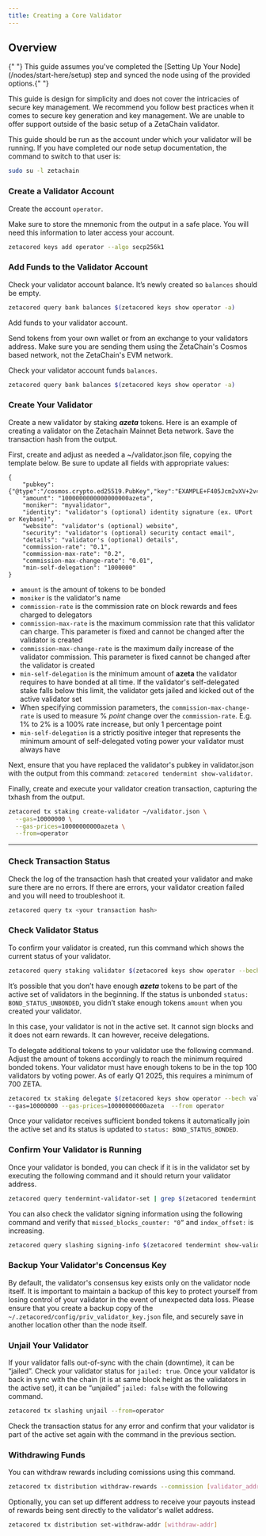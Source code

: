 ```yaml
---
title: Creating a Core Validator
---
```



## Overview

<Alert variant="note">
  {" "}
  This guide assumes you've completed the [Setting Up Your Node](/nodes/start-here/setup) step and synced the node using
  of the provided options.{" "}
</Alert>

This guide is design for simplicity and does not cover the intricacies of secure
key management. We recommend you follow best practices when it comes to secure
key generation and key management. We are unable to offer support outside of the
basic setup of a ZetaChain validator.

This guide should be run as the account under which your validator will be running. If you have completed our node setup documentation, the command to switch to that user is:
```bash
sudo su -l zetachain
```

### Create a Validator Account

Create the account `operator`.

Make sure to store the mnemonic from the output in a safe place. You will need
this information to later access your account.

```bash
zetacored keys add operator --algo secp256k1
```

### Add Funds to the Validator Account

Check your validator account balance. It’s newly created so `balances` should be
empty.

```bash
zetacored query bank balances $(zetacored keys show operator -a)
```

Add funds to your validator account.

Send tokens from your own wallet or from an exchange to your validators address.
Make sure you are sending them using the ZetaChain's Cosmos based network, not
the ZetaChain's EVM network.

Check your validator account funds `balances`.

```bash
zetacored query bank balances $(zetacored keys show operator -a)
```

### Create Your Validator

Create a new validator by staking **_azeta_** tokens. Here is an example of
creating a validator on the Zetachain Mainnet Beta network. Save the transaction 
hash from the output.

First, create and adjust as needed a ~/validator.json file, copying the template below. Be sure to update all fields with appropriate values:
```text
{
	"pubkey": {"@type":"/cosmos.crypto.ed25519.PubKey","key":"EXAMPLE+F405Jcm2vXV+2v4fnjodh6aafuIdeoW+rUw="},
	"amount": "1000000000000000000azeta",
	"moniker": "myvalidator",
	"identity": "validator's (optional) identity signature (ex. UPort or Keybase)",
	"website": "validator's (optional) website",
	"security": "validator's (optional) security contact email",
	"details": "validator's (optional) details",
	"commission-rate": "0.1",
	"commission-max-rate": "0.2",
	"commission-max-change-rate": "0.01",
	"min-self-delegation": "1000000"
}
```
- `amount` is the amount of tokens to be bonded
- `moniker` is the validator's name
- `commission-rate` is the commission rate on block rewards and fees charged to
  delegators
- `commission-max-rate` is the maximum commission rate that this validator can
  charge. This parameter is fixed and cannot be changed after the validator is
  created
- `commission-max-change-rate` is the maximum daily increase of the validator
  commission. This parameter is fixed cannot be changed after the validator is
  created
- `min-self-delegation` is the minimum amount of **azeta** the validator
  requires to have bonded at all time. If the validator's self-delegated stake
  falls below this limit, the validator gets jailed and kicked out of the active
  validator set
- When specifying commission parameters, the `commission-max-change-rate` is
  used to measure % *point* change over the `commission-rate`. E.g. 1% to 2% is
  a 100% rate increase, but only 1 percentage point
- `min-self-delegation` is a strictly positive integer that represents the
  minimum amount of self-delegated voting power your validator must always have

Next, ensure that you have replaced the validator's pubkey in validator.json with the output from this command: `zetacored tendermint show-validator`.

Finally, create and execute your validator creation transaction, capturing the txhash from the output. 
```bash
zetacored tx staking create-validator ~/validator.json \
  --gas=10000000 \
  --gas-prices=10000000000azeta \
  --from=operator
```

---

### Check Transaction Status

Check the log of the transaction hash that created your validator and make sure
there are no errors. If there are errors, your validator creation failed and you
will need to troubleshoot it.

```bash
zetacored query tx <your transaction hash>
```

### Check Validator Status

To confirm your validator is created, run this command which shows the current
status of your validator.

```bash
zetacored query staking validator $(zetacored keys show operator --bech val -a)
```

It’s possible that you don’t have enough **_azeta_** tokens to be part of the
active set of validators in the beginning. If the status is unbonded `status: BOND_STATUS_UNBONDED`, you didn’t stake enough tokens `amount` when you created
your validator.

In this case, your validator is not in the active set. It cannot sign blocks and
it does not earn rewards. It can however, receive delegations.

To delegate additional tokens to your validator use the following command.
Adjust the amount of tokens accordingly to reach the minimum required bonded
tokens. Your validator must have enough tokens to be in the top 100 validators 
by voting power. As of early Q1 2025, this requires a minimum of 700 ZETA.

```bash
zetacored tx staking delegate $(zetacored keys show operator --bech val -a) 2000000azeta \
--gas=10000000 --gas-prices=10000000000azeta  --from operator
```

Once your validator receives sufficient bonded tokens it automatically join the
active set and its status is updated to `status: BOND_STATUS_BONDED`.

### **Confirm Your Validator is Running**

Once your validator is bonded, you can check if it is in the validator set by
executing the following command and it should return your validator address.

```bash
zetacored query tendermint-validator-set | grep $(zetacored tendermint show-address)
```

You can also check the validator signing information using the following command
and verify that `missed_blocks_counter: "0”` and `index_offset:` is increasing.

```bash
zetacored query slashing signing-info $(zetacored tendermint show-validator)
```
### Backup Your Validator's Concensus Key

By default, the validator's consensus key exists only on the validator node itself. 
It is important to maintain a backup of this key to protect yourself from losing control 
of your validator in the event of unexpected data loss. Please ensure that you create a 
backup copy of the `~/.zetacored/config/priv_validator_key.json` file, and securely save 
in another location other than the node itself.

### Unjail Your Validator

If your validator falls out-of-sync with the chain (downtime), it can be
“jailed”. Check your validator status for `jailed: true`. Once your validator is
back in sync with the chain (it is at same block height as the validators in the
active set), it can be “unjailed” `jailed: false` with the following command.

```bash
zetacored tx slashing unjail --from=operator
```

Check the transaction status for any error and confirm that your validator is
part of the active set again with the command in the previous section.

### Withdrawing Funds

You can withdraw rewards including comissions using this command. 

```bash
zetacored tx distribution withdraw-rewards --commission [validator_address]
```

Optionally, you can set up different address to receive your payouts 
instead of rewards being sent directly to the validator's wallet address. 

```bash
zetacored tx distribution set-withdraw-addr [withdraw-addr]
```
